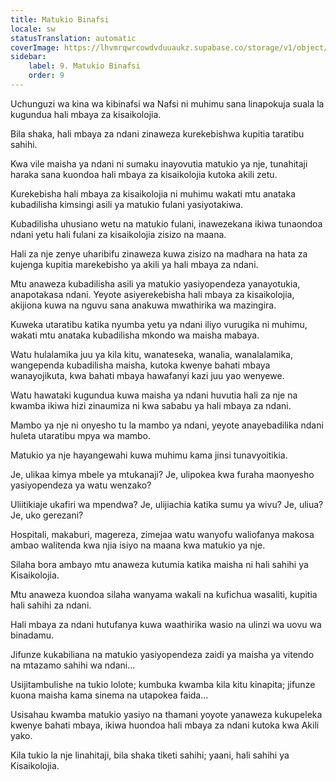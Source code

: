 ```yaml
---
title: Matukio Binafsi
locale: sw
statusTranslation: automatic
coverImage: https://lhvmrqwrcowdvduuaukz.supabase.co/storage/v1/object/public/strapi-uploads/small_cover-tratado-de-psicologia-revolucionaria.webp-5e15e1cec4e0ebebcde5d7fc7565d8fd.webp
sidebar:
    label: 9. Matukio Binafsi
    order: 9
---
```

Uchunguzi wa kina wa kibinafsi wa Nafsi ni muhimu sana linapokuja suala la kugundua hali mbaya za kisaikolojia.

Bila shaka, hali mbaya za ndani zinaweza kurekebishwa kupitia taratibu sahihi.

Kwa vile maisha ya ndani ni sumaku inayovutia matukio ya nje, tunahitaji haraka sana kuondoa hali mbaya za kisaikolojia kutoka akili zetu.

Kurekebisha hali mbaya za kisaikolojia ni muhimu wakati mtu anataka kubadilisha kimsingi asili ya matukio fulani yasiyotakiwa.

Kubadilisha uhusiano wetu na matukio fulani, inawezekana ikiwa tunaondoa ndani yetu hali fulani za kisaikolojia zisizo na maana.

Hali za nje zenye uharibifu zinaweza kuwa zisizo na madhara na hata za kujenga kupitia marekebisho ya akili ya hali mbaya za ndani.

Mtu anaweza kubadilisha asili ya matukio yasiyopendeza yanayotukia, anapotakasa ndani. Yeyote asiyerekebisha hali mbaya za kisaikolojia, akijiona kuwa na nguvu sana anakuwa mwathirika wa mazingira.

Kuweka utaratibu katika nyumba yetu ya ndani iliyo vurugika ni muhimu, wakati mtu anataka kubadilisha mkondo wa maisha mabaya.

Watu hulalamika juu ya kila kitu, wanateseka, wanalia, wanalalamika, wangependa kubadilisha maisha, kutoka kwenye bahati mbaya wanayojikuta, kwa bahati mbaya hawafanyi kazi juu yao wenyewe.

Watu hawataki kugundua kuwa maisha ya ndani huvutia hali za nje na kwamba ikiwa hizi zinaumiza ni kwa sababu ya hali mbaya za ndani.

Mambo ya nje ni onyesho tu la mambo ya ndani, yeyote anayebadilika ndani huleta utaratibu mpya wa mambo.

Matukio ya nje hayangewahi kuwa muhimu kama jinsi tunavyoitikia.

Je, ulikaa kimya mbele ya mtukanaji? Je, ulipokea kwa furaha maonyesho yasiyopendeza ya watu wenzako?

Uliitikiaje ukafiri wa mpendwa? Je, ulijiachia katika sumu ya wivu? Je, uliua? Je, uko gerezani?

Hospitali, makaburi, magereza, zimejaa watu wanyofu waliofanya makosa ambao walitenda kwa njia isiyo na maana kwa matukio ya nje.

Silaha bora ambayo mtu anaweza kutumia katika maisha ni hali sahihi ya Kisaikolojia.

Mtu anaweza kuondoa silaha wanyama wakali na kufichua wasaliti, kupitia hali sahihi za ndani.

Hali mbaya za ndani hutufanya kuwa waathirika wasio na ulinzi wa uovu wa binadamu.

Jifunze kukabiliana na matukio yasiyopendeza zaidi ya maisha ya vitendo na mtazamo sahihi wa ndani...

Usijitambulishe na tukio lolote; kumbuka kwamba kila kitu kinapita; jifunze kuona maisha kama sinema na utapokea faida...

Usisahau kwamba matukio yasiyo na thamani yoyote yanaweza kukupeleka kwenye bahati mbaya, ikiwa huondoa hali mbaya za ndani kutoka kwa Akili yako.

Kila tukio la nje linahitaji, bila shaka tiketi sahihi; yaani, hali sahihi ya Kisaikolojia.

